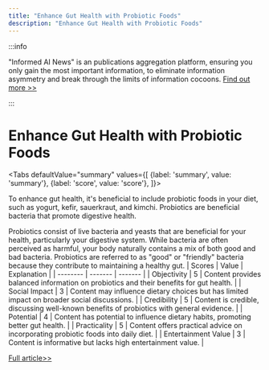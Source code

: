 ```yaml
---
title: "Enhance Gut Health with Probiotic Foods"
description: "Enhance Gut Health with Probiotic Foods"
---
```



:::info

"Informed AI News" is an publications aggregation platform, ensuring you only gain the most important information, to eliminate information asymmetry and break through the limits of information cocoons.  [Find out more >>](/docs/guides)

:::

# Enhance Gut Health with Probiotic Foods


<Tabs
	defaultValue="summary"
	values={[
	{label: 'summary', value: 'summary'},
	{label: 'score', value: 'score'},
]}>
<TabItem value="summary">


To enhance gut health, it's beneficial to include probiotic foods in your diet, such as yogurt, kefir, sauerkraut, and kimchi. Probiotics are beneficial bacteria that promote digestive health.

Probiotics consist of live bacteria and yeasts that are beneficial for your health, particularly your digestive system. While bacteria are often perceived as harmful, your body naturally contains a mix of both good and bad bacteria. Probiotics are referred to as "good" or "friendly" bacteria because they contribute to maintaining a healthy gut.
</TabItem>
<TabItem value="score">
	| Scores     | Value   | Explanation |
	| -------- | ------- | ------- |
	| Objectivity  | 5    | Content provides balanced information on probiotics and their benefits for gut health.    |
	| Social Impact | 3     | Content may influence dietary choices but has limited impact on broader social discussions.    |
	| Credibility    | 5    | Content is credible, discussing well-known benefits of probiotics with general evidence.    |
	| Potential    | 4    | Content has potential to influence dietary habits, promoting better gut health.    |
	| Practicality    | 5    | Content offers practical advice on incorporating probiotic foods into daily diet.    |
	| Entertainment Value    | 3    | Content is informative but lacks high entertainment value.    |
</TabItem>
</Tabs>

[Full article>>](https://www.cnet.com/health/nutrition/12-probiotic-foods-for-gut-health/#ftag=CAD590a51e)
